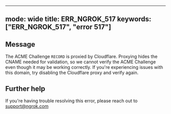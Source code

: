 
---
mode: wide
title: ERR_NGROK_517
keywords: ["ERR_NGROK_517", "error 517"]
---

## Message
The ACME Challenge `RECORD` is proxied by Cloudflare. Proxying hides the CNAME needed for validation, so we cannot verify the ACME Challenge even though it may be working correctly. If you're experiencing issues with this domain, try disabling the Cloudflare proxy and verify again.




## Further help
If you're having trouble resolving this error, please reach out to [support@ngrok.com](mailto:support@ngrok.com?subject=Help%20with%20ERR_NGROK_517)

